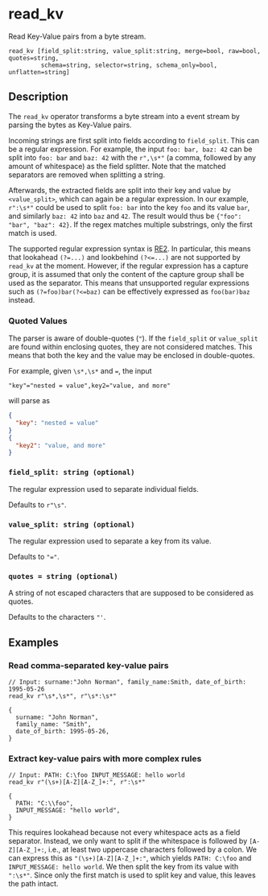 
# read_kv

Read Key-Value pairs from a byte stream.

```tql
read_kv [field_split:string, value_split:string, merge=bool, raw=bool, quotes=string,
         schema=string, selector=string, schema_only=bool, unflatten=string]
```

## Description

The `read_kv` operator transforms a byte stream into a event stream by parsing
the bytes as Key-Value pairs.

Incoming strings are first split into fields according to `field_split`. This
can be a regular expression. For example, the input `foo: bar, baz: 42` can be
split into `foo: bar` and `baz: 42` with the `r",\s*"` (a comma, followed by any
amount of whitespace) as the field splitter. Note that the matched separators
are removed when splitting a string.

Afterwards, the extracted fields are split into their key and value by
`<value_split>`, which can again be a regular expression. In our example,
`r":\s*"` could be used to split `foo: bar` into the key `foo` and its value
`bar`, and similarly `baz: 42` into `baz` and `42`. The result would thus be
`{"foo": "bar", "baz": 42}`. If the regex matches multiple substrings, only the
first match is used.

The supported regular expression syntax is
[RE2](https://github.com/google/re2/wiki/Syntax). In particular, this means that
lookahead `(?=...)` and lookbehind `(?<=...)` are not supported by `read_kv` at the
moment. However, if the regular expression has a capture group, it is assumed
that only the content of the capture group shall be used as the separator. This
means that unsupported regular expressions such as `(?=foo)bar(?<=baz)` can be
effectively expressed as `foo(bar)baz` instead.

### Quoted Values

The parser is aware of double-quotes (`"`). If the `field_split` or
`value_split` are found within enclosing quotes, they are not considered
matches. This means that both the key and the value may be enclosed in
double-quotes.

For example, given `\s*,\s*` and `=`, the input

```
"key"="nested = value",key2="value, and more"
```
will parse as
```json
{
  "key": "nested = value"
}
{
  "key2": "value, and more"
}
```

### `field_split: string (optional)`

The regular expression used to separate individual fields.

Defaults to `r"\s"`.

### `value_split: string (optional)`

The regular expression used to separate a key from its value.

Defaults to `"="`.

### `quotes = string (optional)`

A string of not escaped characters that are supposed to be considered as quotes.

Defaults to the characters `"'`.

<CommonOptions />

## Examples

### Read comma-separated key-value pairs

```tql
// Input: surname:"John Norman", family_name:Smith, date_of_birth: 1995-05-26
read_kv r"\s*,\s*", r"\s*:\s*"
```

```tql
{
  surname: "John Norman",
  family_name: "Smith",
  date_of_birth: 1995-05-26,
}
```

### Extract key-value pairs with more complex rules

```tql
// Input: PATH: C:\foo INPUT_MESSAGE: hello world
read_kv r"(\s+)[A-Z][A-Z_]+:", r":\s*"
```

```tql
{
  PATH: "C:\\foo",
  INPUT_MESSAGE: "hello world",
}
```

This requires lookahead because not every whitespace acts as a field separator.
Instead, we only want to split if the whitespace is followed by `[A-Z][A-Z_]+:`,
i.e., at least two uppercase characters followed by a colon. We can express this
as `"(\s+)[A-Z][A-Z_]+:"`, which yields `PATH: C:\foo` and `INPUT_MESSAGE: hello
world`. We then split the key from its value with `":\s*"`. Since only the first
match is used to split key and value, this leaves the path intact.
